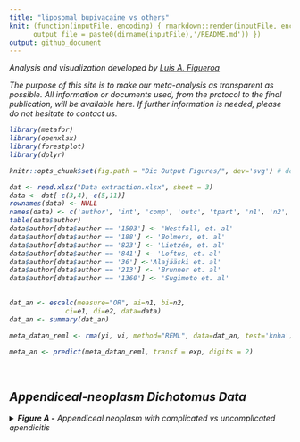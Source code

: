 ```yaml
---
title: "liposomal bupivacaine vs others"
knit: (function(inputFile, encoding) { rmarkdown::render(inputFile, encoding = encoding,
      output_file = paste0(dirname(inputFile),'/README.md')) })
output: github_document
---
```


<i> Analysis and visualization developed by [Luis A. Figueroa](https://twitter.com/LuisFig1706)

The purpose of this site is to make our meta-analysis as transparent as possible. All information or documents used, from the protocol to the final publication, will be available here. If further information is needed, please do not hesitate to contact us.

```r
library(metafor)
library(openxlsx)
library(forestplot)
library(dplyr)

knitr::opts_chunk$set(fig.path = "Dic Output Figures/", dev='svg') # dev = 'png'

```

```r
dat <- read.xlsx("Data extraction.xlsx", sheet = 3)
data <- dat[-c(3,4),-c(5,11)]
rownames(data) <- NULL
names(data) <- c('author', 'int', 'comp', 'outc', 'tpart', 'n1', 'n2', 'e1', 'e2')
table(data$author)
data$author[data$author == '1503'] <- 'Westfall, et. al'
data$author[data$author == '188'] <- 'Bolmers, et. al'
data$author[data$author == '823'] <- 'Lietzén, et. al'
data$author[data$author == '841'] <- 'Loftus, et. al'
data$author[data$author == '36'] <-'Alajääski et. al'
data$author[data$author == '213'] <- 'Brunner et. al'
data$author[data$author == '1360'] <- 'Sugimoto et. al'
  
```

```r
dat_an <- escalc(measure="OR", ai=n1, bi=n2,
              ci=e1, di=e2, data=data)
dat_an <- summary(dat_an)

```

```r
meta_datan_reml <- rma(yi, vi, method="REML", data=dat_an, test='knha')

```

```r
meta_an <- predict(meta_datan_reml, transf = exp, digits = 2)

```

<br>
<h2>Appendiceal-neoplasm Dichotomus Data</h2>


<details>

<summary><b>Figure A -</b> Appendiceal neoplasm with complicated vs uncomplicated apendicitis </summary>
<br>

```r
col1f <- c("Author", dat_an$author, 
      paste("Overall Odds Ratio for", meta_datan_reml$k, "studies"),
      paste("(Tau^2 = ", (formatC(meta_datan_reml$tau2, digits=2, format="f")), ", df = ", 
            (meta_datan_reml$parms),
            ", p ", (ifelse(meta_datan_reml$QEp < 0.001, 
                            paste("< 0.001"),
                            paste("= ", formatC(meta_datan_reml$QEp, digits=3, format="f")))),
            "; ", "I^2", " = ", (formatC(meta_datan_reml$I2, digits=1, format="f")), "%)"))

col2f <- c("Complicated appendicitis (n/N)",
      paste(dat_an$e1,"/", dat_an$n1), paste0(sum(dat_an$e1), " / ", sum(dat_an$n1)), NA)

col3f <- c("Uncomplicated appendicitis (n/N)",
      paste(dat_an$e2,"/", dat_an$n2), paste0(sum(dat_an$e2), " / ", sum(dat_an$n2)), NA)


col4f <- c("Odds Ratio (95% CI)", paste0(formatC(exp(dat_an$yi), digits = 2, format = "f"), 
                                        " ( ",formatC(exp(dat_an$ci.lb), format='f', digits=2),
                                        " - ", formatC(exp(dat_an$ci.ub), format='f',digits=2), " ) "),
          paste(formatC(meta_an$pred, format = 'f', digits=2),
            "(", formatC(meta_an$ci.lb, format = 'f', digits = 2),
            "-", formatC(meta_an$ci.ub, format = 'f', digits = 2), ")"), NA)

col5f <- c("Weight(%)", paste(formatC(weights(meta_datan_reml), format='f', digits = 1),'%'), NA, NA)

text1f <- cbind(col1f, col2f, col3f, col4f, col5f)

cf <- structure(list(
          mean = c(NA, exp(dat_an$yi), meta_an$pred, NA),
          lower = c(NA, exp(dat_an$ci.lb), meta_an$ci.lb, NA),
          upper = c(NA, exp(dat_an$ci.ub), meta_an$ci.ub, NA)),
          .Names = c("mean", "lower", "upper"),
          row.names = c(NA, -1L*nrow(text1f)),
          class = "data.frame")

sizes1f <- c(NA, (weights(meta_datan_reml)*0.014), 1, NA)
names(sizes1f) <- NULL

plotf <- forestplot(text1f, 
             graph.pos = 4,
             zero = 1,
             cf,
             new_page = TRUE,
             colgap = unit(5, "mm"),
             hrzl_lines = list("2" = gpar (lwd=1, columns=1:6, col="black")),
             lineheight=unit(0.7,'cm'),
             boxsize = sizes1f,
             is.summary = c(T, rep(F, 7), T, T),
             align = c('l', rep('c', 2), 'l', 'l'),
             ci.vertices = TRUE,
             txt_gp = fpTxtGp(label = gpar (cex=0.9), 
                              ticks = gpar(cex = 0.9, fontface="bold"),
                              summary = gpar(cex = 0.9),
                              xlab = gpar(cex=0.9)),
             xticks = c(0.02, 0.1, 0.3, 1, 2.6, 5.2),
             xlog=TRUE,
             clip = c(0.02, 5.2),
             grid = c(0.02, 0.1, 0.3, 2.6, 5.2),
             lwd.xaxis = 1,
             lwd.ci = 2.2,
             lwd.zero = 2,
             graphwidth = unit(10,"cm"),
             col=fpColors(box="black",line="grey", zero = 'dodgerblue4', axes="grey20", summary="black"))
plotf

```

</details>

